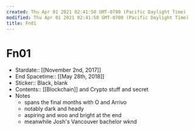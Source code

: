 ```yaml
---
created: Thu Apr 01 2021 02:41:50 GMT-0700 (Pacific Daylight Time)
modified: Thu Apr 01 2021 02:41:50 GMT-0700 (Pacific Daylight Time)
title: Fn01
---
```


# Fn01

- Stardate:: [[November 2nd, 2017]]
- End Spacetime:: [[May 28th, 2018]]
- Sticker:: Black, blank
- Contents:: [[Blockchain]] and Crypto stuff and secret
- Notes
  - spans the final months with O and Arrivo
  - notably dark and heady
  - aspiring and woo and bright at the end
  - meanwhile Josh's Vancouver bachelor wknd
